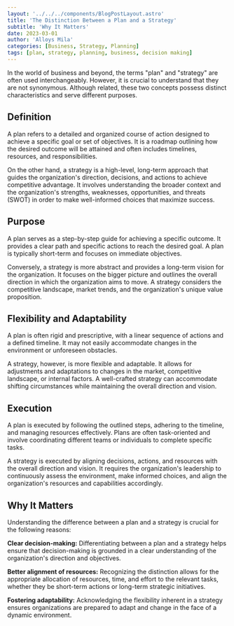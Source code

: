```yaml
---
layout: '../../../components/BlogPostLayout.astro'
title: 'The Distinction Between a Plan and a Strategy'
subtitle: 'Why It Matters'
date: 2023-03-01
author: 'Alloys Mila'
categories: [Business, Strategy, Planning]
tags: [plan, strategy, planning, business, decision making]
---
```


In the world of business and beyond, the terms "plan" and "strategy" are often used interchangeably. However, it is crucial to understand that they are not synonymous. Although related, these two concepts possess distinct characteristics and serve different purposes.

## Definition

A plan refers to a detailed and organized course of action designed to achieve a specific goal or set of objectives. It is a roadmap outlining how the desired outcome will be attained and often includes timelines, resources, and responsibilities.

On the other hand, a strategy is a high-level, long-term approach that guides the organization's direction, decisions, and actions to achieve competitive advantage. It involves understanding the broader context and the organization's strengths, weaknesses, opportunities, and threats (SWOT) in order to make well-informed choices that maximize success.

## Purpose

A plan serves as a step-by-step guide for achieving a specific outcome. It provides a clear path and specific actions to reach the desired goal. A plan is typically short-term and focuses on immediate objectives.

Conversely, a strategy is more abstract and provides a long-term vision for the organization. It focuses on the bigger picture and outlines the overall direction in which the organization aims to move. A strategy considers the competitive landscape, market trends, and the organization's unique value proposition.

## Flexibility and Adaptability

A plan is often rigid and prescriptive, with a linear sequence of actions and a defined timeline. It may not easily accommodate changes in the environment or unforeseen obstacles.

A strategy, however, is more flexible and adaptable. It allows for adjustments and adaptations to changes in the market, competitive landscape, or internal factors. A well-crafted strategy can accommodate shifting circumstances while maintaining the overall direction and vision.

## Execution

A plan is executed by following the outlined steps, adhering to the timeline, and managing resources effectively. Plans are often task-oriented and involve coordinating different teams or individuals to complete specific tasks.

A strategy is executed by aligning decisions, actions, and resources with the overall direction and vision. It requires the organization's leadership to continuously assess the environment, make informed choices, and align the organization's resources and capabilities accordingly.

## Why It Matters

Understanding the difference between a plan and a strategy is crucial for the following reasons:

**Clear decision-making:** Differentiating between a plan and a strategy helps ensure that decision-making is grounded in a clear understanding of the organization's direction and objectives.

**Better alignment of resources:** Recognizing the distinction allows for the appropriate allocation of resources, time, and effort to the relevant tasks, whether they be short-term actions or long-term strategic initiatives.

**Fostering adaptability:** Acknowledging the flexibility inherent in a strategy ensures organizations are prepared to adapt and change in the face of a dynamic environment.
